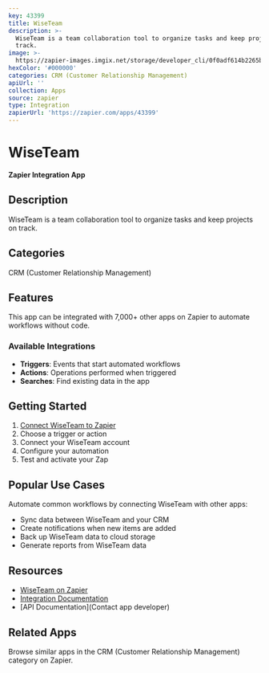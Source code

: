 ```yaml
---
key: 43399
title: WiseTeam
description: >-
  WiseTeam is a team collaboration tool to organize tasks and keep projects on
  track.
image: >-
  https://zapier-images.imgix.net/storage/developer_cli/0f0adf614b2265b55573877d14c5c1f9.png?auto=format%2Ccompress&ixlib=python-3.0.0&q=50
hexColor: '#000000'
categories: CRM (Customer Relationship Management)
apiUrl: ''
collection: Apps
source: zapier
type: Integration
zapierUrl: 'https://zapier.com/apps/43399'
---
```

# WiseTeam

**Zapier Integration App**

## Description

WiseTeam is a team collaboration tool to organize tasks and keep projects on track.

## Categories

CRM (Customer Relationship Management)

## Features

This app can be integrated with 7,000+ other apps on Zapier to automate workflows without code.

### Available Integrations

- **Triggers**: Events that start automated workflows
- **Actions**: Operations performed when triggered
- **Searches**: Find existing data in the app

## Getting Started

1. [Connect WiseTeam to Zapier](https://zapier.com/apps/43399)
2. Choose a trigger or action
3. Connect your WiseTeam account
4. Configure your automation
5. Test and activate your Zap

## Popular Use Cases

Automate common workflows by connecting WiseTeam with other apps:

- Sync data between WiseTeam and your CRM
- Create notifications when new items are added
- Back up WiseTeam data to cloud storage
- Generate reports from WiseTeam data

## Resources

- [WiseTeam on Zapier](https://zapier.com/apps/43399)
- [Integration Documentation](https://zapier.com/apps/43399/integrations)
- [API Documentation](Contact app developer)

## Related Apps

Browse similar apps in the CRM (Customer Relationship Management) category on Zapier.
